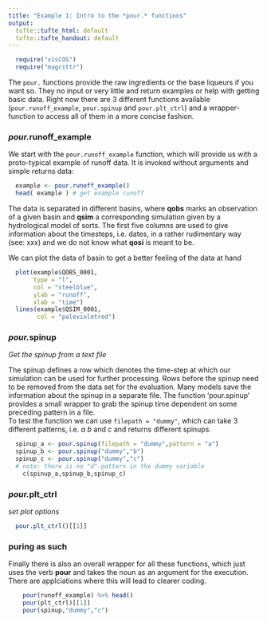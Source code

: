```yaml
---
title: "Example 1: Intro to the *pour.* functions"
output:
  tufte::tufte_html: default
  tufte::tufte_handout: default
---
```

```r
  require("visCOS")
  require("magrittr")
```

The `pour.` functions provide the raw ingredients or the base liqueurs  if you want so. They no input or very little and return examples or help with getting basic data. Right now there are 3 different functions available (`pour.runoff_example`, `pour.spinup` and `pour.plt_ctrl`) and a wrapper-function to access all of them in a more concise fashion.

### *pour.*runoff_example
We start with the `pour.runoff_example` function, which will provide us with a proto-typical example of runoff data. It is invoked without arguments and simple returns data:
```r
  example <- pour.runoff_example()
  head( example ) # get example runoff
```

The data is separated in different basins, where **qobs** marks an observation of a given basin and **qsim** a corresponding simulation given by a hydrological model of sorts. The first five columns are used to give information about the timesteps, i.e. dates, in a rather rudimentary way (see: xxx) and we do not know what **qosi** is meant to be.  

We can plot the data of basin to get a better feeling of the data at hand

```r
  plot(example$QOBS_0001,
       type = "l",
       col = "steelblue",
       ylab = "runoff",
       xlab = "time")
  lines(example$QSIM_0001,
        col = "palevioletred")
```



### *pour.*spinup
*Get the spinup from a text file*

The spinup defines a row which denotes the time-step at which our simulation can be used for further processing. Rows before the spinup need to be removed from the data set for the evaluation. Many models save the information about the spinup in a separate file. The function 'pour.spinup' provides a small wrapper to grab the spinup time dependent on some preceding pattern in a file.  
To test the function we can use `filepath = "dummy"`, which can take 3 different patterns, i.e. *a* *b* and *c* and returns different spinups.

```r
  spinup_a <- pour.spinup(filepath = "dummy",pattern = "a")
  spinup_b <- pour.spinup("dummy","b")
  spinup_c <- pour.spinup("dummy","c")
  # note: there is no "d"-pattern in the dummy variable
    c(spinup_a,spinup_b,spinup_c)
```

### *pour.*plt_ctrl
*set plot options*
```r
  pour.plt_ctrl()[[1]]
```

### puring as such
Finally there is also an overall wrapper for all these functions, which just uses the verb **pour** and takes the noun as an argument for the execution. There are applciations where this will lead to clearer coding. 
```r
    pour(runoff_example) %>% head()
    pour(plt_ctrl)[[1]]
    pour(spinup,"dummy","c")
```
